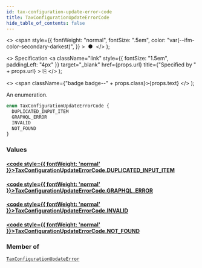 ```yaml
---
id: tax-configuration-update-error-code
title: TaxConfigurationUpdateErrorCode
hide_table_of_contents: false
---
```


  <>
    <span
      style={{
        fontWeight: "normal",
        fontSize: ".5em",
        color: "var(--ifm-color-secondary-darkest)",
      }}
    >
      &nbsp;●&nbsp;
    </span>
  </>
);

  <>
    Specification
    <a
      className="link"
      style={{ fontSize: "1.5em", paddingLeft: "4px" }}
      target="\_blank"
      href={props.url}
      title={"Specified by " + props.url}
    >
      ⎘
    </a>
  </>
);

  <>
    <span className={"badge badge--" + props.class}>{props.text}</span>
  </>
);

An enumeration.

```graphql
enum TaxConfigurationUpdateErrorCode {
  DUPLICATED_INPUT_ITEM
  GRAPHQL_ERROR
  INVALID
  NOT_FOUND
}
```

### Values

#### [<code style={{ fontWeight: 'normal' }}>TaxConfigurationUpdateErrorCode.<b>DUPLICATED_INPUT_ITEM</b></code>](#)

>

#### [<code style={{ fontWeight: 'normal' }}>TaxConfigurationUpdateErrorCode.<b>GRAPHQL_ERROR</b></code>](#)

>

#### [<code style={{ fontWeight: 'normal' }}>TaxConfigurationUpdateErrorCode.<b>INVALID</b></code>](#)

>

#### [<code style={{ fontWeight: 'normal' }}>TaxConfigurationUpdateErrorCode.<b>NOT_FOUND</b></code>](#)

>

### Member of

[`TaxConfigurationUpdateError`](../../../storefront/taxes/objects/tax-configuration-update-error) <Badge class="secondary" text="object"/>
